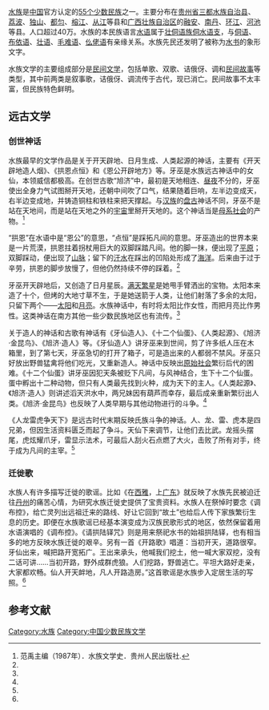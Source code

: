 [[水族|水族]]是[[中华人民共和国|中国]]官方认定的[[中华民族|55个少数民族]]之一。主要分布在[[贵州省|贵州省]][[三都水族自治县|三都水族自治县]]、[[荔波|荔波]]、[[独山|独山]]、[[都匀|都匀]]、[[榕江|榕江]]、[[从江|从江]]等县和[[广西壮族自治区|广西壮族自治区]]的[[融安|融安]]、[[南丹|南丹]]、[[环江|环江]]、[[河池|河池]]等县。人口超过40万。水族的本民族语言[[水语|水语]]属于[[壮侗语族|壮侗语族]][[侗水语支|侗水语支]]，与[[侗语|侗语]]、[[布依语|布依语]]、[[壮语|壮语]]、[[毛难语|毛难语]]、[[仫佬语|仫佬语]]有亲缘关系。水族先民还发明了被称为[[水书|水书]]的象形文字。

水族文学的主要组成部分是[[民间文学|民间文学]]，包括单歌、双歌、诘俄伢、调和[[民间故事|民间故事]]等类型，其中前两类是叙事歌，诘俄伢、调流传于古代，现已消亡。民间故事不太丰富，但民族特色鲜明。

== 远古文学 ==
===创世神话===
水族最早的文学作品是关于开天辟地、日月生成、人类起源的神话，主要有《开天辟地造人烟》、《拱恩点恒》和《恩公开辟地方》等。牙巫是水族远古神话中的女仙，本领威信都极高。在创世古歌“旭济”中，最初是天地相连、[[昼夜|昼夜]]不分的，牙巫使出全身力气试图掰开天地，还朝中间吹了口气，结果随着巨响，左半边变成天，右半边变成地，并铸造铜柱和铁柱来把天撑起。与[[汉族|汉族]]的[[盘古|盘古]]神话不同，牙巫不是站在天地间，而是站在天地之外的[[宇宙|宇宙]]里掰开天地的。这个神话当是[[母系社会|母系社会]]的产物。<ref name=sz>范禹主编（1987年）．水族文学史．贵州人民出版社.</ref>

“拱恩”在水语中是“恩公”的意思，“点恒”是踩拓凡间的意思。牙巫造出的世界本来是一片荒漠，拱恩拄着拐杖用巨大的双脚踩踏凡间。他的脚一抹，便出现了[[平原|平原]]；双脚踩动，便出现了[[山脉|山脉]]；留下的[[汗|汗水]]在踩出的凹陷处形成了[[海洋|海洋]]。后来由于过于辛劳，拱恩的脚步放慢了，但他仍然持续不停的踩着。<ref name=sz/>

牙巫开天辟地后，又创造了日月星辰。[[星星|满天繁星]]是她甩手臂洒出的宝物。太阳本来造了十个，但烤的大地寸草不生，于是她送箭于人类，让他们射落了多余的太阳，只留下两个——[[太阳|太阳]]和[[月亮|月亮]]。水族神话中，有时将太阳比作女性，而把月亮比作男性。这类神话在南方其他一些少数民族地区也有流传。<ref name=sz/>

关于造人的神话和古歌有神话有《牙仙造人》、《十二个仙蛋》、《人类起源》、《旭济·金昆鸟》、《旭济·造人》等。《牙仙造人》讲牙巫来到世间，剪了许多纸人压在木箱里，到了第七天，牙巫急切的打开了箱子，可是造出来的人都弱不禁风。牙巫只好放出野兽猛禽将他们吃光，又重新造人。神话中反映出[[原始社会|原始社会]]繁衍后代的困难。《十二个仙蛋》讲牙巫因犯天条被贬下凡间，与风神结合，生下十二个仙蛋。蛋中孵出十二种动物，但只有人类最先找到火种，成为天下的主人。《人类起源》、《旭济·造人》则讲述滔天洪水中，两兄妹因有葫芦而幸存，最后成亲重新繁衍出人类。《旭济·金昆鸟》也反映了人类早期与其他动物进行的斗争。<ref name=sz/>

《人龙雷虎争天下》是远古时代末期反映氏族斗争的神话。人、龙、雷、虎本是四兄弟，但因生活资料匮乏而起了争斗。天仙下来调节，让他们去比武。龙摇头摆尾，虎炫耀爪牙，雷显示法术，可最后人刮火石点燃了大火，击败了所有对手，终于成为凡间的主宰。<ref name=sz/>

=== 迁徙歌 ===
水族人有许多描写迁徙的歌谣。比如《在[[西雅|西雅]]，上[[广东|广东]]》就反映了水族先民被迫迁往[[丹州|丹州]]的痛苦心情，为研究水族迁徙史提供了宝贵资料。水族人在祭悼时要念《调布控》，给亡灵列出远祖迁来的路线、好让它回到“故土”也给后人传下家族繁衍生息的历史。即便在水族歌谣已经基本演变成为汉族民歌形式的地区，依然保留着用水语演唱的《调布控》。《请拱陆铎咒》则是用来祭祀水书的始祖拱陆铎，也有相当多的地方反映水族迁徙的艰辛。另有一首《开路歌》唱道：当初开天，道路很窄。牙仙出来，喊把路开宽拓广。王出来承头，他喊我们挖土，他一喊大家双挖，没有二话可讲……当初开路，野外成群虎狼。人们挖路，野兽逃亡。平坦大路好走亲，大家都欢畅。仙人开天衅地，凡人开路造房。”这首歌谣是水族步入定居生活的写照。<ref name=sz/>

==参考文献==
<div class="references-small">
<references></references>
</div>
[[Category:水族|Category:水族]]
[[Category:中国少数民族文学|Category:中国少数民族文学]]